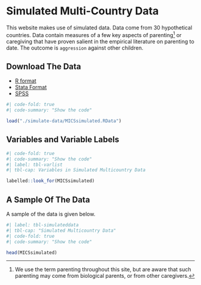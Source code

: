 # Simulated Multi-Country Data

This website makes use of simulated data. Data come from 30 hypothetical countries. Data contain measures of a few key aspects of parenting[^parenting] or caregiving that have proven salient in the empirical literature on parenting to date. The outcome is `aggression` against other children.

:::{.callout-note collapse="true"}
## Download The Data

* [R format](https://github.com/agrogan1/globalfamilies/raw/main/simulate-data/MICSsimulated.RData)
* [Stata Format](https://github.com/agrogan1/globalfamilies/raw/main/simulate-data/MICSsimulated.dta)
* [SPSS](https://github.com/agrogan1/globalfamilies/raw/main/simulate-data/MICSsimulated.sav)
:::

```r
#| code-fold: true
#| code-summary: "Show the code"

load("./simulate-data/MICSsimulated.RData")

```

## Variables and Variable Labels

```r
#| code-fold: true
#| code-summary: "Show the code"
#| label: tbl-varlist
#| tbl-cap: Variables in Simulated Multicountry Data

labelled::look_for(MICSsimulated)

```

[^parenting]: We use the term parenting throughout this site, but are aware that such parenting may come from biological parents, or from other caregivers.

## A Sample Of The Data

A sample of the data is given below.

```r
#| label: tbl-simulateddata
#| tbl-cap: "Simulated Multicountry Data"
#| code-fold: true
#| code-summary: "Show the code"

head(MICSsimulated)

```
